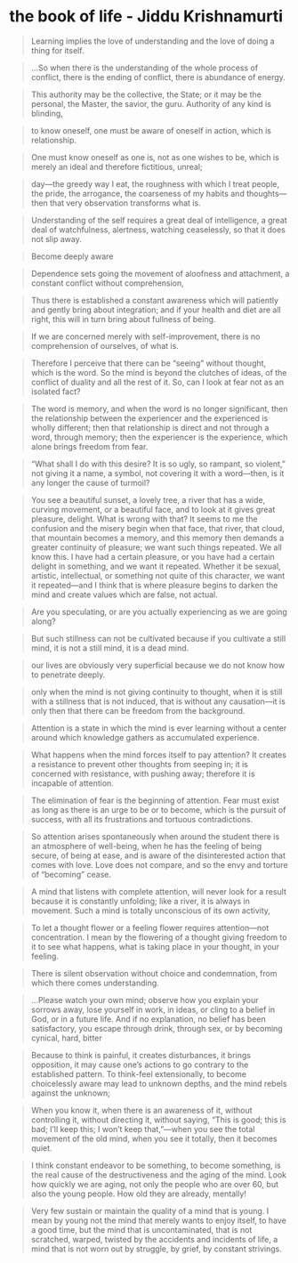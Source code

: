 # the book of life - Jiddu Krishnamurti

> Learning implies the love of understanding and the love of doing a thing for itself.

> ...So when there is the understanding of the whole process of conflict, there is the ending of conflict, there is abundance of energy.

> This authority may be the collective, the State; or it may be the personal, the Master, the savior, the guru. Authority of any kind is blinding,

> to know oneself, one must be aware of oneself in action, which is relationship.

> One must know oneself as one is, not as one wishes to be, which is merely an ideal and therefore fictitious, unreal;

> day—the greedy way I eat, the roughness with which I treat people, the pride, the arrogance, the coarseness of my habits and thoughts—then that very observation transforms what is.

> Understanding of the self requires a great deal of intelligence, a great deal of watchfulness, alertness, watching ceaselessly, so that it does not slip away.

> Become deeply aware

> Dependence sets going the movement of aloofness and attachment, a constant conflict without comprehension,

> Thus there is established a constant awareness which will patiently and gently bring about integration; and if your health and diet are all right, this will in turn bring about fullness of being.

> If we are concerned merely with self-improvement, there is no comprehension of ourselves, of what is.

> Therefore I perceive that there can be “seeing” without thought, which is the word. So the mind is beyond the clutches of ideas, of the conflict of duality and all the rest of it. So, can I look at fear not as an isolated fact?

> The word is memory, and when the word is no longer significant, then the relationship between the experiencer and the experienced is wholly different; then that relationship is direct and not through a word, through memory; then the experiencer is the experience, which alone brings freedom from fear.

> “What shall I do with this desire? It is so ugly, so rampant, so violent,” not giving it a name, a symbol, not covering it with a word—then, is it any longer the cause of turmoil?

> You see a beautiful sunset, a lovely tree, a river that has a wide, curving movement, or a beautiful face, and to look at it gives great pleasure, delight. What is wrong with that? It seems to me the confusion and the misery begin when that face, that river, that cloud, that mountain becomes a memory, and this memory then demands a greater continuity of pleasure; we want such things repeated. We all know this. I have had a certain pleasure, or you have had a certain delight in something, and we want it repeated. Whether it be sexual, artistic, intellectual, or something not quite of this character, we want it repeated—and I think that is where pleasure begins to darken the mind and create values which are false, not actual.

> Are you speculating, or are you actually experiencing as we are going along?

> But such stillness can not be cultivated because if you cultivate a still mind, it is not a still mind, it is a dead mind.

> our lives are obviously very superficial because we do not know how to penetrate deeply.

> only when the mind is not giving continuity to thought, when it is still with a stillness that is not induced, that is without any causation—it is only then that there can be freedom from the background.

> Attention is a state in which the mind is ever learning without a center around which knowledge gathers as accumulated experience.

> What happens when the mind forces itself to pay attention? It creates a resistance to prevent other thoughts from seeping in; it is concerned with resistance, with pushing away; therefore it is incapable of attention.

> The elimination of fear is the beginning of attention. Fear must exist as long as there is an urge to be or to become, which is the pursuit of success, with all its frustrations and tortuous contradictions.

> So attention arises spontaneously when around the student there is an atmosphere of well-being, when he has the feeling of being secure, of being at ease, and is aware of the disinterested action that comes with love. Love does not compare, and so the envy and torture of “becoming” cease.

> A mind that listens with complete attention, will never look for a result because it is constantly unfolding; like a river, it is always in movement. Such a mind is totally unconscious of its own activity,

> To let a thought flower or a feeling flower requires attention—not concentration. I mean by the flowering of a thought giving freedom to it to see what happens, what is taking place in your thought, in your feeling.

> There is silent observation without choice and condemnation, from which there comes understanding.

> ...Please watch your own mind; observe how you explain your sorrows away, lose yourself in work, in ideas, or cling to a belief in God, or in a future life. And if no explanation, no belief has been satisfactory, you escape through drink, through sex, or by becoming cynical, hard, bitter

> Because to think is painful, it creates disturbances, it brings opposition, it may cause one’s actions to go contrary to the established pattern. To think-feel extensionally, to become choicelessly aware may lead to unknown depths, and the mind rebels against the unknown;

> When you know it, when there is an awareness of it, without controlling it, without directing it, without saying, “This is good; this is bad; I’ll keep this; I won’t keep that,”—when you see the total movement of the old mind, when you see it totally, then it becomes quiet.

> I think constant endeavor to be something, to become something, is the real cause of the destructiveness and the aging of the mind. Look how quickly we are aging, not only the people who are over 60, but also the young people. How old they are already, mentally!

> Very few sustain or maintain the quality of a mind that is young. I mean by young not the mind that merely wants to enjoy itself, to have a good time, but the mind that is uncontaminated, that is not scratched, warped, twisted by the accidents and incidents of life, a mind that is not worn out by struggle, by grief, by constant strivings.
